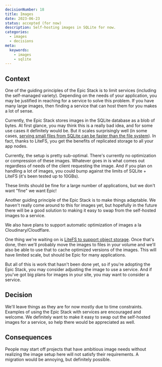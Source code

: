 ```yaml
---
decisionNumber: 18 
title: Images
date: 2023-06-23
status: accepted (for now)
description: Self-hosting images in SQLite for now.
categories:
  - images
  - decisions
meta:
  keywords:
    - images 
    - sqlite
---
```

## Context

One of the guiding principles of the Epic Stack is to limit services (including
the self-managed variety). Depending on the needs of your application, you may
be justified in reaching for a service to solve this problem. If you have many
large images, then finding a service that can host them for you makes a lot of
sense.

Currently, the Epic Stack stores images in the SQLite database as a blob of
bytes. At first glance, you may think this is a really bad idea, and for some
use cases it definitely would be. But it scales surprisingly well (in some
cases,
[serving small files from SQLite can be faster than the file system](https://www.sqlite.org/fasterthanfs.html)).
In fact, thanks to LiteFS, you get the benefits of replicated storage to all
your app nodes.

Currently, the setup is pretty sub-optimal. There's currently no optimization or
compression of these images. Whatever goes in is what comes out regardless of
needs of the client requesting the image. And if you plan on handling a lot of
images, you could bump against the limits of SQLite + LiteFS (it's been tested
up to 10GBs).

These limits should be fine for a large number of applications, but we don't
want "fine" we want Epic!

Another guiding principle of the Epic Stack is to make things adaptable. We
haven't really come around to this for images yet, but hopefully in the future
there will be a good solution to making it easy to swap from the self-hosted
images to a service.

We also have plans to support automatic optimization of images a la
Cloudinary/Cloudflare.

One thing we're waiting on is
[LiteFS to support object storage](https://github.com/superfly/litefs/issues/327).
Once that's done, then we'll probably move the images to files in your volume
and we'll also be able to use that to cache optimized versions of the images.
This will have limited scale, but should be Epic for many applications.

But all of this is work that hasn't been done yet, so if you're adopting the
Epic Stack, you may consider adjusting the image to use a service. And if you've
got big plans for images in your site, you may want to consider a service.

## Decision

We'll leave things as they are for now mostly due to time constraints. Examples
of using the Epic Stack with services are encouraged and welcome. We definitely
want to make it easy to swap out the self-hosted images for a service, so help
there would be appreciated as well.

## Consequences

People may start off projects that have ambitious image needs without realizing
the image setup here will not satisfy their requirements. A migration would be
annoying, but definitely possible.
